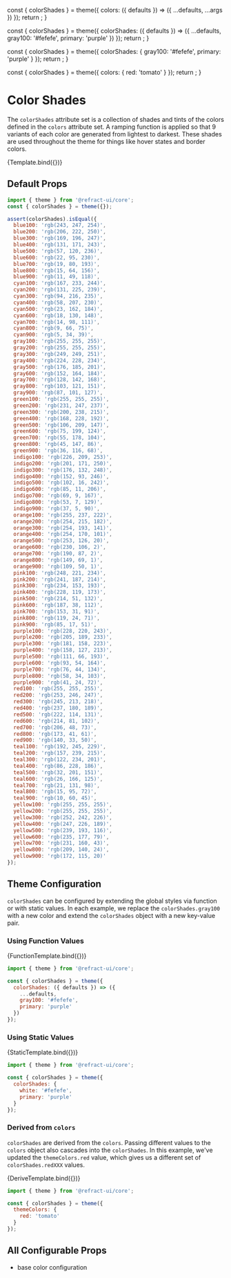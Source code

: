 
<Meta
  title="core/theme/colorShades"
/>

  const { colorShades } = theme({
    colors: ({ defaults }) => ({
      ...defaults,
      ...args
    })
  });
  return <ColorPalette colors={colorShades} />;
}

  const { colorShades } = theme({
    colorShades: ({ defaults }) => ({
      ...defaults,
      gray100: '#fefefe',
      primary: 'purple'
    })
  });
  return <ColorPalette colors={colorShades} />;
}

  const { colorShades } = theme({
    colorShades: {
      gray100: '#fefefe',
      primary: 'purple'
    }
  });
  return <ColorPalette colors={colorShades} />;
}

  const { colorShades } = theme({
    colors: {
      red: 'tomato'
    }
  });
  return <ColorPalette colors={colorShades} />;
}

<BreadCrumb token="colorShades" />

# Color Shades

The `colorShades` attribute set is a collection of shades and tints of the colors defined in the `colors` attribute set. A ramping function is applied so that 9 variants of each color are generated from lightest to darkest. These shades are used throughout the theme for things like hover states and border colors.

<Canvas>
  <Story
    name="colorShades"
    argTypes={{
      black: {
        control: {
          type: 'color'
        }
      },
      blue: {
        control: {
          type: 'color'
        }
      },
      cyan: {
        control: {
          type: 'color'
        }
      },
      gray: {
        control: {
          type: 'color'
        }
      },
      green: {
        control: {
          type: 'color'
        }
      },
      indigo: {
        control: {
          type: 'color'
        }
      },
      orange: {
        control: {
          type: 'color'
        }
      },
      pink: {
        control: {
          type: 'color'
        }
      },
      purple: {
        control: {
          type: 'color'
        }
      },
      red: {
        control: {
          type: 'color'
        }
      },
      teal: {
        control: {
          type: 'color'
        }
      },
      white: {
        control: {
          type: 'color'
        }
      },
      yellow: {
        control: {
          type: 'color'
        }
      }
    }}
    args={{
      black: '#000000',
      blue: '#3978EC',
      cyan: '#17a2b8',
      gray: '#B0B9C9',
      green: '#6AD193',
      indigo: '#6610f2',
      orange: '#fd7e14',
      pink: '#d63384',
      purple: '#6f42c1',
      red: '#DE7283',
      teal: '#20c997',
      white: '#ffffff',
      yellow: '#EFC174'
    }}
  >
    {Template.bind({})}
  </Story>
</Canvas>

## Default Props

``` js
import { theme } from '@refract-ui/core';
const { colorShades } = theme({});

assert(colorShades).isEqual({
  blue100: 'rgb(243, 247, 254)',
  blue200: 'rgb(206, 222, 250)',
  blue300: 'rgb(169, 196, 247)',
  blue400: 'rgb(131, 171, 243)',
  blue500: 'rgb(57, 120, 236)',
  blue600: 'rgb(22, 95, 230)',
  blue700: 'rgb(19, 80, 193)',
  blue800: 'rgb(15, 64, 156)',
  blue900: 'rgb(11, 49, 118)',
  cyan100: 'rgb(167, 233, 244)',
  cyan200: 'rgb(131, 225, 239)',
  cyan300: 'rgb(94, 216, 235)',
  cyan400: 'rgb(58, 207, 230)',
  cyan500: 'rgb(23, 162, 184)',
  cyan600: 'rgb(18, 130, 148)',
  cyan700: 'rgb(14, 98, 111)',
  cyan800: 'rgb(9, 66, 75)',
  cyan900: 'rgb(5, 34, 39)',
  gray100: 'rgb(255, 255, 255)',
  gray200: 'rgb(255, 255, 255)',
  gray300: 'rgb(249, 249, 251)',
  gray400: 'rgb(224, 228, 234)',
  gray500: 'rgb(176, 185, 201)',
  gray600: 'rgb(152, 164, 184)',
  gray700: 'rgb(128, 142, 168)',
  gray800: 'rgb(103, 121, 151)',
  gray900: 'rgb(87, 101, 127)',
  green100: 'rgb(255, 255, 255)',
  green200: 'rgb(231, 247, 237)',
  green300: 'rgb(200, 238, 215)',
  green400: 'rgb(168, 228, 192)',
  green500: 'rgb(106, 209, 147)',
  green600: 'rgb(75, 199, 124)',
  green700: 'rgb(55, 178, 104)',
  green800: 'rgb(45, 147, 86)',
  green900: 'rgb(36, 116, 68)',
  indigo100: 'rgb(226, 209, 253)',
  indigo200: 'rgb(201, 171, 250)',
  indigo300: 'rgb(176, 132, 248)',
  indigo400: 'rgb(152, 93, 246)',
  indigo500: 'rgb(102, 16, 242)',
  indigo600: 'rgb(85, 11, 206)',
  indigo700: 'rgb(69, 9, 167)',
  indigo800: 'rgb(53, 7, 129)',
  indigo900: 'rgb(37, 5, 90)',
  orange100: 'rgb(255, 237, 222)',
  orange200: 'rgb(254, 215, 182)',
  orange300: 'rgb(254, 193, 141)',
  orange400: 'rgb(254, 170, 101)',
  orange500: 'rgb(253, 126, 20)',
  orange600: 'rgb(230, 106, 2)',
  orange700: 'rgb(190, 87, 2)',
  orange800: 'rgb(149, 69, 1)',
  orange900: 'rgb(109, 50, 1)',
  pink100: 'rgb(248, 221, 234)',
  pink200: 'rgb(241, 187, 214)',
  pink300: 'rgb(234, 153, 193)',
  pink400: 'rgb(228, 119, 173)',
  pink500: 'rgb(214, 51, 132)',
  pink600: 'rgb(187, 38, 112)',
  pink700: 'rgb(153, 31, 91)',
  pink800: 'rgb(119, 24, 71)',
  pink900: 'rgb(85, 17, 51)',
  purple100: 'rgb(228, 220, 243)',
  purple200: 'rgb(205, 189, 233)',
  purple300: 'rgb(181, 158, 223)',
  purple400: 'rgb(158, 127, 213)',
  purple500: 'rgb(111, 66, 193)',
  purple600: 'rgb(93, 54, 164)',
  purple700: 'rgb(76, 44, 134)',
  purple800: 'rgb(58, 34, 103)',
  purple900: 'rgb(41, 24, 72)',
  red100: 'rgb(255, 255, 255)',
  red200: 'rgb(253, 246, 247)',
  red300: 'rgb(245, 213, 218)',
  red400: 'rgb(237, 180, 189)',
  red500: 'rgb(222, 114, 131)',
  red600: 'rgb(214, 81, 102)',
  red700: 'rgb(206, 48, 73)',
  red800: 'rgb(173, 41, 61)',
  red900: 'rgb(140, 33, 50)',
  teal100: 'rgb(192, 245, 229)',
  teal200: 'rgb(157, 239, 215)',
  teal300: 'rgb(122, 234, 201)',
  teal400: 'rgb(86, 228, 186)',
  teal500: 'rgb(32, 201, 151)',
  teal600: 'rgb(26, 166, 125)',
  teal700: 'rgb(21, 131, 98)',
  teal800: 'rgb(15, 95, 72)',
  teal900: 'rgb(10, 60, 45)',
  yellow100: 'rgb(255, 255, 255)',
  yellow200: 'rgb(255, 255, 255)',
  yellow300: 'rgb(252, 242, 226)',
  yellow400: 'rgb(247, 226, 189)',
  yellow500: 'rgb(239, 193, 116)',
  yellow600: 'rgb(235, 177, 79)',
  yellow700: 'rgb(231, 160, 43)',
  yellow800: 'rgb(209, 140, 24)',
  yellow900: 'rgb(172, 115, 20)'
});
```

## Theme Configuration

`colorShades` can be configured by extending the global styles via function or with static values. In each example, we replace the `colorShades.gray100` with a new color and extend the `colorShades` object with a new key-value pair.

### Using Function Values

<Canvas showCode>
  <Story name="colorsFunction">
    {FunctionTemplate.bind({})}
  </Story>
</Canvas>

``` js
import { theme } from '@refract-ui/core';

const { colorShades } = theme({
  colorShades: ({ defaults }) => ({
    ...defaults,
    gray100: '#fefefe',
    primary: 'purple'
  })
});
```

### Using Static Values

<Canvas showCode>
  <Story name="colorsStatic">
    {StaticTemplate.bind({})}
  </Story>
</Canvas>

``` js
import { theme } from '@refract-ui/core';

const { colorShades } = theme({
  colorShades: {
    white: '#fefefe',
    primary: 'purple'
  }
});
```

### Derived from `colors`

`colorShades` are derived from the `colors`. Passing different values to the `colors` object also cascades into the `colorShades`. In this example, we've updated the `themeColors.red` value, which gives us a different set of `colorShades.redXXX` values.

<Canvas showCode>
  <Story name="colorsDerive">
    {DeriveTemplate.bind({})}
  </Story>
</Canvas>

``` js
import { theme } from '@refract-ui/core';

const { colorShades } = theme({
  themeColors: {
    red: 'tomato'
  }
});
```

## All Configurable Props

- base color configuration
